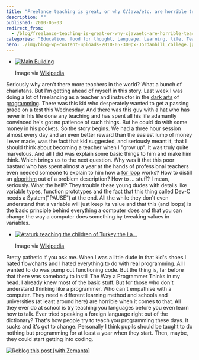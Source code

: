 ```yaml
---
title: "Freelance teaching is great, or why C/Java/etc. are horrible teaching tools"
description: ""
published: 2010-05-03
redirect_from:
  - /blog/freelance-teaching-is-great-or-why-cjavaetc-are-horrible-teaching-tools/swizec/1326
categories: "Education, food for thought, Language, Learning, life, Teacher, Uncategorized"
hero: ./img/blog-wp-content-uploads-2010-05-300px-Jordanhill_college.jpg
---
```


- [![Main Building](./img/blog-wp-content-uploads-2010-05-300px-Jordanhill_college.jpg "Main Building")](http://commons.wikipedia.org/wiki/Image:Jordanhill_college.jpg)

  Image via [Wikipedia](http://commons.wikipedia.org/wiki/Image:Jordanhill_college.jpg)

Seriously why aren't there more teachers in the world? What a bunch of charlatans. But I'm getting ahead of myself in this story. Last week I was doing a lot of freelancing as a teacher and instructor in the [dark arts](http://en.wikipedia.org/wiki/Magic_in_Harry_Potter "Magic in Harry Potter") of [programming](http://en.wikipedia.org/wiki/Computer_programming "Computer programming"). There was this kid who desperately wanted to get a passing grade on a test this Wednesday. And there was this guy with a hat who has never in his life done any teaching and has spent all his life adamantly convinced he's got no patience of such things. But he could do with some money in his pockets. So the story begins. We had a three hour session almost every day and an even better reward than the easiest lump of money I ever made, was the fact that kid suggested, and seriously meant it, that I should think about becoming a teacher when I "grow up". It was truly quite marvelous. And all I did was explain some basic things to him and make him think. Which brings us to the next question. Why was it that this poor bastard who has spent almost a year at the hands of professional teachers even needed someone to explain to him how a [for loop](http://en.wikipedia.org/wiki/For_loop "For loop") works? How to distill an [algorithm](http://en.wikipedia.org/wiki/Algorithm "Algorithm") out of a problem description? How to ... stuff? I mean, seriously. What the hell!? They trouble these young dudes with details like variable types, function prototypes and the fact that this thing called Dev-C needs a System("PAUSE") at the end. All the while they don't even understand that a variable will just keep its value and that this (and loops) is the basic principle behind everything a computer does and that you can change the way a computer does something by tweaking values in variables.

- [![Ataturk teaching the children of Turkey the La...](./img/blog-wp-content-uploads-2010-05-300px-Ataturkstatue.jpg "Ataturk teaching the children of Turkey the La...")](http://commons.wikipedia.org/wiki/Image:Ataturkstatue.jpg)

  Image via [Wikipedia](http://commons.wikipedia.org/wiki/Image:Ataturkstatue.jpg)

Pretty pathetic if you ask me. When I was a little dude in that kid's shoes I hated flowcharts and I hated everything to do with real programming. All I wanted to do was pump out functioning code. But the thing is, far before that there was somebody to instill The Way a Programmer Thinks in my head. I already knew most of the basic stuff. But for those who don't understand thinking like a programmer. Who can't empathise with a computer. They need a different learning method and schools and universities (at least around here) are horrible when it comes to that. All they ever do at school is try teaching you languages before you even learn how to talk. Ever tried speaking a foreign language right out of the dictionary? That's how people try to teach you programming these days. It sucks and it's got to change. Personally I think pupils should be taught to do nothing but programming for at least a year when they start. Then, maybe, they could start getting into coding.

[![Reblog this post [with Zemanta]](http://img.zemanta.com/reblog_e.png?x-id=f7e63a2f-e5c1-42f3-acc6-9af9df602967)](http://reblog.zemanta.com/zemified/f7e63a2f-e5c1-42f3-acc6-9af9df602967/ "Reblog this post [with Zemanta]")
